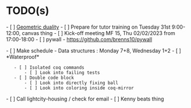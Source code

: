 = TODO(s) =
- [ ] [[GD/GDMain|Geometric duality]]
- [ ] Prepare for tutor training on Tuesday 31st 9:00-12:00, canvas thing
- [ ] Kick-off meeting MF 15, Thu 02/02/2023 from 17:00-18:00
- [ ] pywall - https://github.com/brenns10/pywall 

- [ ] Make schedule - Data structures : Monday 7+8, Wednesday 1+2
- [ ] *Waterproof*
    - [ ] Isolated coq commands
        - [ ] Look into failing tests
    - [ ] Double code block
        - [ ] Look into directly fixing ball
        - [ ] Look into coloring inside coq-mirror
 
- [ ] Call lightcity-housing / check for email
- [ ] Kenny beats thing


